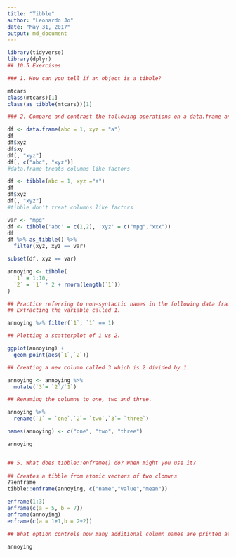 ```yaml
---
title: "Tibble"
author: "Leonardo Jo"
date: "May 31, 2017"
output: md_document
---
```


```r
library(tidyverse)
library(dplyr)
## 10.5 Exercises

### 1. How can you tell if an object is a tibble?

mtcars
class(mtcars)[1]
class(as_tibble(mtcars))[1]

### 2. Compare and contrast the following operations on a data.frame and equivalent tibble. What is different? Why might the default data frame behaviours cause you frustration?

df <- data.frame(abc = 1, xyz = "a")
df
df$xyz
df$xy
df[, "xyz"]
df[, c("abc", "xyz")]
#data.frame treats columns like factors

df <- tibble(abc = 1, xyz ="a")
df
df$xyz
df[, "xyz"]
#tibble don't treat columns like factors

var <- "mpg"
df <- tibble('abc' = c(1,2), 'xyz' = c("mpg","xxx"))
df
df %>% as_tibble() %>%
  filter(xyz, xyz == var)

subset(df, xyz == var)

annoying <- tibble(
  `1` = 1:10,
  `2` = `1` * 2 + rnorm(length(`1`))
)

## Practice referring to non-syntactic names in the following data frame by:
## Extracting the variable called 1.

annoying %>% filter(`1`, `1` == 1)

## Plotting a scatterplot of 1 vs 2.

ggplot(annoying) +
  geom_point(aes(`1`,`2`))

## Creating a new column called 3 which is 2 divided by 1.

annoying <- annoying %>% 
  mutate(`3`= `2`/`1`)

## Renaming the columns to one, two and three.

annoying %>%
  rename(`1` = `one`,`2`= `two`,`3`= `three`)

names(annoying) <- c("one", "two", "three")

annoying


## 5. What does tibble::enframe() do? When might you use it?
  
## Creates a tibble from atomic vectors of two clomuns 
??enframe
tibble::enframe(annoying, c("name","value","mean"))

enframe(1:3)
enframe(c(a = 5, b = 7))
enframe(annoying)
enframe(c(a = 1+1,b = 2+2))

## What option controls how many additional column names are printed at the footer of a tibble?

annoying

```

